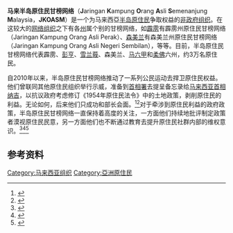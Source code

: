 '''马来半岛原住民甘榜网络'''（'''J'''aringan '''K'''ampung '''O'''rang '''A'''sli '''S'''emenanjung '''M'''alaysia，'''JKOASM'''）是一个为马来西亞[[半岛原住民|半岛原住民]]争取权益的[[非政府组织|非政府组织]]。在这较大的[[网络|网络]][[组织|组织]]之下有各[[州|州]]属个别的甘榜网络，如[[霹雳州|霹雳]]有霹雳州原住民甘榜网络（Jaringan Kampung Orang Asli Perak）、[[森美兰|森美兰]]有森美兰州原住民甘榜网络（Jaringan Kampung Orang Asli Negeri Sembilan），等等。目前，半岛原住民甘榜网络代表霹雳、[[彭亨|彭亨]]、[[雪兰莪|雪兰莪]]、森美兰、[[马六甲|马六甲]]和[[柔佛|柔佛]]六州，约3万名原住民。

自2010年以来，半岛原住民甘榜网络推动了一系列公民运动去捍卫原住民权益。他们曾联同其他原住民组织举行示威，准备到[[马来西亚首相署|首相署]]去提呈备忘录给[[马来西亚首相|马来西亚首相]][[纳吉·阿都拉萨|纳吉]]，以抗议政府考虑修订《1954年原住民法令》中的土地政策，剥削原住民的利益。无论如何，后来他们只成功和{{tsl|ms|Kementerian Kemajuan Luar Bandar dan Wilayah Malaysia|乡村与区域发展部}}部长会面。<ref>{{cite web|url=http://www.merdekareview.com/news/n/12662.html|title=千人大型抗议集会遭骑劫，洁妮达：原民深感被耍了|publisher=独立新闻在线|date=2010-03-17}}{{dead link|date=2018年5月 |bot=InternetArchiveBot |fix-attempted=yes }}</ref><ref>{{cite web|url=http://m.malaysiakini.com/news/144345|title=欲开风俗会议谈原住民法修正，森原住民控诉遭政府骚扰恐吓|publisher=当今大马|date=2010-10-04}}</ref>对于牵涉到原住民利益的政府政策，半岛原住民甘榜网络一直保持着高度的关注，一方面他们持续地批评制定政策者漠视原住民民意，另一方面他们也不断通过教育去提升原住民社群内部的维权意识。<ref>{{cite web|url=http://www.merdekareview.com/news_v2.php?n=13477|title=抨击修法未咨询原住民意见，原运组织反对原民土地政策|publisher=独立新闻在线|date=2010-05-20}}{{dead link|date=2018年5月 |bot=InternetArchiveBot |fix-attempted=yes }}</ref><ref>{{cite web|url=http://www.malaysianbar.org.my/committee_on_orang_asli/kenyataan_media_oa_oleh_jaringan_kampung_orang_asli_malaysia_.html|author=JKOASM|title=Kenyataan Media OA oleh Jaringan Kampung Orang Asli Malaysia|publisher=Badan Penguam Malaysia|date=2010-10-25|access-date=2011-11-07|archive-url=https://web.archive.org/web/20101229232339/http://www.malaysianbar.org.my/committee_on_orang_asli/kenyataan_media_oa_oleh_jaringan_kampung_orang_asli_malaysia_.html|archive-date=2010-12-29|dead-url=yes}}</ref><ref>{{cite web|url=http://www.guangming.com.my/node/113663?tid=3|title=指政府漠视权益，原住民恫言大选反击|publisher=光明日报|date=2011-09-18}}</ref>

== 参考资料 ==
{{Portal box|马来西亚}}
{{reflist|2}}

[[Category:马来西亚组织|Category:马来西亚组织]]
[[Category:亞洲原住民|Category:亞洲原住民]]